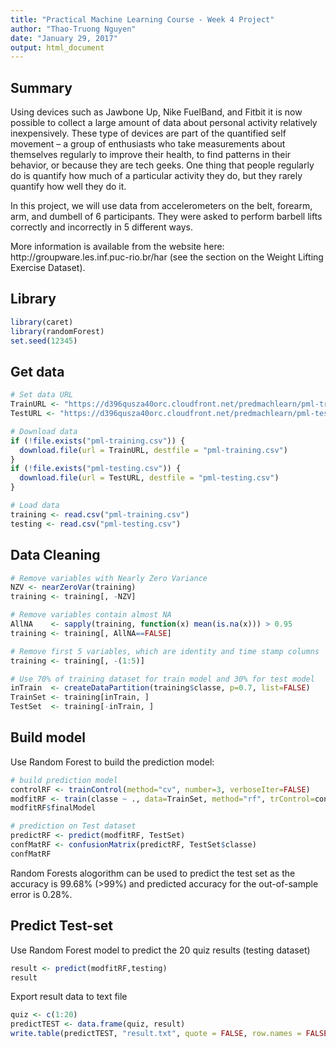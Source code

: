 ---
title: "Practical Machine Learning Course - Week 4 Project"
author: "Thao-Truong Nguyen"
date: "January 29, 2017"
output: html_document
---
## Summary
Using devices such as Jawbone Up, Nike FuelBand, and Fitbit it is now possible to collect a large amount of data about personal activity relatively inexpensively. These type of devices are part of the quantified self movement – a group of enthusiasts who take measurements about themselves regularly to improve their health, to find patterns in their behavior, or because they are tech geeks. One thing that people regularly do is quantify how much of a particular activity they do, but they rarely quantify how well they do it.

In this project, we will use data from accelerometers on the belt, forearm, arm, and dumbell of 6 participants. They were asked to perform barbell lifts correctly and incorrectly in 5 different ways.

More information is available from the website here: http://groupware.les.inf.puc-rio.br/har (see the section on the Weight Lifting Exercise Dataset).

## Library
```{r Load Library, message=FALSE, warning=FALSE}
library(caret)
library(randomForest)
set.seed(12345)
```

## Get data
```{r dataset}
# Set data URL
TrainURL <- "https://d396qusza40orc.cloudfront.net/predmachlearn/pml-training.csv"
TestURL <- "https://d396qusza40orc.cloudfront.net/predmachlearn/pml-testing.csv"

# Download data
if (!file.exists("pml-training.csv")) {
  download.file(url = TrainURL, destfile = "pml-training.csv")
} 
if (!file.exists("pml-testing.csv")) {
  download.file(url = TestURL, destfile = "pml-testing.csv")
} 

# Load data
training <- read.csv("pml-training.csv")
testing <- read.csv("pml-testing.csv")
```

## Data Cleaning
```{r clean data}
# Remove variables with Nearly Zero Variance
NZV <- nearZeroVar(training)
training <- training[, -NZV]

# Remove variables contain almost NA
AllNA    <- sapply(training, function(x) mean(is.na(x))) > 0.95
training <- training[, AllNA==FALSE]

# Remove first 5 variables, which are identity and time stamp columns
training <- training[, -(1:5)]

# Use 70% of training dataset for train model and 30% for test model
inTrain  <- createDataPartition(training$classe, p=0.7, list=FALSE)
TrainSet <- training[inTrain, ]
TestSet  <- training[-inTrain, ]
```

## Build model
Use Random Forest to build the prediction model:
```{r Random Forest, echo=TRUE}
# build prediction model
controlRF <- trainControl(method="cv", number=3, verboseIter=FALSE)
modfitRF <- train(classe ~ ., data=TrainSet, method="rf", trControl=controlRF)
modfitRF$finalModel

# prediction on Test dataset
predictRF <- predict(modfitRF, TestSet)
confMatRF <- confusionMatrix(predictRF, TestSet$classe)
confMatRF
```
Random Forests alogorithm can be used to predict the test set as the accuracy is 99.68% (>99%) and predicted accuracy for the out-of-sample error is 0.28%.

## Predict Test-set
Use Random Forest model to predict the 20 quiz results (testing dataset)
```{r Predict TEST, echo=TRUE}
result <- predict(modfitRF,testing)
result
```

Export result data to text file
```{r Export result, echo=TRUE}
quiz <- c(1:20)
predictTEST <- data.frame(quiz, result)
write.table(predictTEST, "result.txt", quote = FALSE, row.names = FALSE)
```